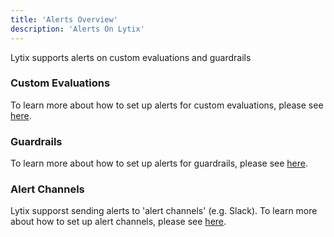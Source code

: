 ```yaml
---
title: 'Alerts Overview'
description: 'Alerts On Lytix'
---
```


Lytix supports alerts on custom evaluations and guardrails 

### Custom Evaluations

To learn more about how to set up alerts for custom evaluations, please see [here](/Alerts/custom-evaluation-alerts).

### Guardrails

To learn more about how to set up alerts for guardrails, please see [here](/Alerts/custom-guardrail-alerts).


### Alert Channels

Lytix supporst sending alerts to 'alert channels' (e.g. Slack). To learn more about how to set up alert channels, please see [here](/Alerts/alert-channels).
